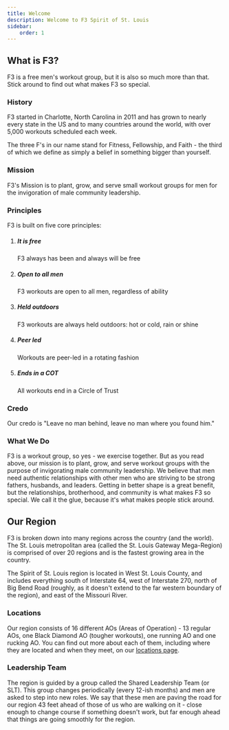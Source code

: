 ```yaml
---
title: Welcome
description: Welcome to F3 Spirit of St. Louis
sidebar:
    order: 1
---
```


## What is F3?

F3 is a free men's workout group, but it is also so much more than that. Stick around to find out what makes F3 so special.

### History

F3 started in Charlotte, North Carolina in 2011 and has grown to nearly every state in the US and to many countries around the world, with over 5,000 workouts scheduled each week.

The three F's in our name stand for Fitness, Fellowship, and Faith - the third of which we define as simply a belief in something bigger than yourself.

### Mission

F3's Mission is to plant, grow, and serve small workout groups for men for the invigoration of male community leadership.

### Principles

F3 is built on five core principles:

<Steps>

1. ##### **It is free**

    F3 always has been and always will be free

2. ##### **Open to all men**

    F3 workouts are open to all men, regardless of ability

3. ##### **Held outdoors**

    F3 workouts are always held outdoors: hot or cold, rain or shine

4. ##### **Peer led**

    Workouts are peer-led in a rotating fashion

5. ##### **Ends in a COT**

    All workouts end in a Circle of Trust

</Steps>

### Credo

Our credo is "Leave no man behind, leave no man where you found him."

### What We Do

F3 is a workout group, so yes - we exercise together. But as you read above, our mission is to plant, grow, and serve workout groups with the purpose of invigorating male community leadership. We believe that men need authentic relationships with other men who are striving to be strong fathers, husbands, and leaders. Getting in better shape is a great benefit, but the relationships, brotherhood, and community is what makes F3 so special. We call it the glue, because it's what makes people stick around.

## Our Region

F3 is broken down into many regions across the country (and the world). The St. Louis metropolitan area (called the St. Louis Gateway Mega-Region) is comprised of over 20 regions and is the fastest growing area in the country.

The Spirit of St. Louis region is located in West St. Louis County, and includes everything south of Interstate 64, west of Interstate 270, north of Big Bend Road (roughly, as it doesn't extend to the far western boundary of the region), and east of the Missouri River.

### Locations

Our region consists of 16 different AOs (Areas of Operation) - 13 regular AOs, one Black Diamond AO (tougher workouts), one running AO and one rucking AO. You can find out more about each of them, including where they are located and when they meet, on our [locations page](/reference/locations).

### Leadership Team

The region is guided by a group called the Shared Leadership Team (or SLT). This group changes periodically (every 12-ish months) and men are asked to step into new roles. We say that these men are paving the road for our region 43 feet ahead of those of us who are walking on it - close enough to change course if something doesn't work, but far enough ahead that things are going smoothly for the region.
